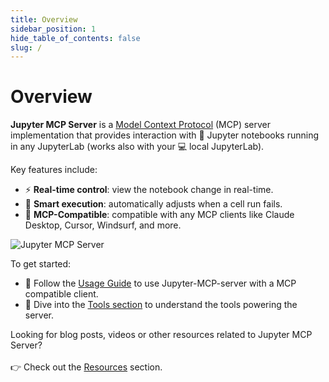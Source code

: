 ```yaml
---
title: Overview
sidebar_position: 1
hide_table_of_contents: false
slug: /
---
```


# Overview

**Jupyter MCP Server** is a [Model Context Protocol](https://modelcontextprotocol.io) (MCP) server implementation that provides interaction with 📓 Jupyter notebooks running in any JupyterLab (works also with your 💻 local JupyterLab).

Key features include:
- ⚡ **Real-time control**: view the notebook change in real-time.
- 🔁 **Smart execution**: automatically adjusts when a cell run fails.
- 🤝 **MCP-Compatible**: compatible with any MCP clients like Claude Desktop, Cursor, Windsurf, and more.

![Jupyter MCP Server](https://assets.datalayer.tech/jupyter-mcp/jupyter-mcp-server-claude-demo.gif)

To get started:
- 📘 Follow the [Usage Guide](./usage) to use Jupyter-MCP-server with a MCP compatible client.
- 🧰 Dive into the [Tools section](./tools) to understand the tools powering the server.

Looking for blog posts, videos or other resources related to Jupyter MCP Server? <br></br>
👉 Check out the [Resources](./resources) section.
